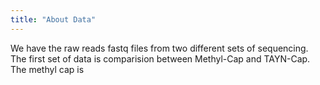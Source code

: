 ```yaml
---
title: "About Data"
---
```


We have the raw reads fastq files from two different sets of sequencing. The first set of data is comparision between Methyl-Cap and TAYN-Cap. The methyl cap is 